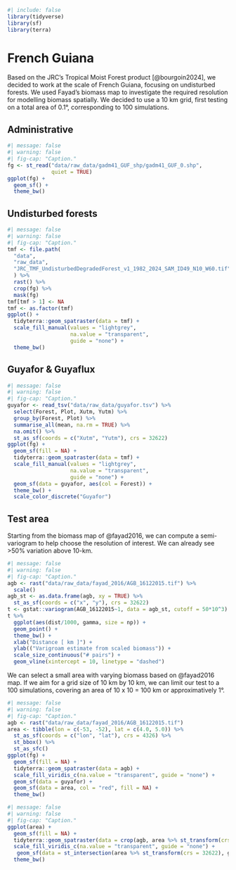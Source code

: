 ```r
#| include: false
library(tidyverse)
library(sf)
library(terra)
```

# French Guiana {.unnumbered}

Based on the JRC's Tropical Moist Forest product [@bourgoin2024], we decided to work at the scale of French Guiana, focusing on undisturbed forests. We used Fayad's biomass map to investigate the required resolution for modelling biomass spatially. We decided to use a 10 km grid, first testing on a total area of 0.1°, corresponding to 100 simulations.

## Administrative

```r
#| message: false
#| warning: false
#| fig-cap: "Caption."
fg <- st_read("data/raw_data/gadm41_GUF_shp/gadm41_GUF_0.shp",
              quiet = TRUE)
ggplot(fg) +
  geom_sf() +
  theme_bw()
```

## Undisturbed forests

```r
#| message: false
#| warning: false
#| fig-cap: "Caption."
tmf <- file.path(
  "data",
  "raw_data",
  "JRC_TMF_UndisturbedDegradedForest_v1_1982_2024_SAM_ID49_N10_W60.tif"
  ) %>%
  rast() %>% 
  crop(fg) %>% 
  mask(fg)
tmf[tmf > 1] <- NA
tmf <- as.factor(tmf)
ggplot() +
  tidyterra::geom_spatraster(data = tmf) +
  scale_fill_manual(values = "lightgrey",
                    na.value = "transparent",
                    guide = "none") +
  theme_bw()
```

## Guyafor & Guyaflux

```r
#| message: false
#| warning: false
#| fig-cap: "Caption."
guyafor <- read_tsv("data/raw_data/guyafor.tsv") %>% 
  select(Forest, Plot, Xutm, Yutm) %>% 
  group_by(Forest, Plot) %>% 
  summarise_all(mean, na.rm = TRUE) %>% 
  na.omit() %>% 
  st_as_sf(coords = c("Xutm", "Yutm"), crs = 32622)
ggplot(fg) +
  geom_sf(fill = NA) +
  tidyterra::geom_spatraster(data = tmf) +
  scale_fill_manual(values = "lightgrey",
                    na.value = "transparent",
                    guide = "none") +
  geom_sf(data = guyafor, aes(col = Forest)) +
  theme_bw() +
  scale_color_discrete("Guyafor")
```

## Test area

Starting from the biomass map of @fayad2016, we can compute a semi-variogram to help choose the resolution of interest. We can already see \>50% variation above 10-km.

```r
#| message: false
#| warning: false
#| fig-cap: "Caption."
agb <- rast("data/raw_data/fayad_2016/AGB_16122015.tif") %>% 
  scale()
agb_st <- as.data.frame(agb, xy = TRUE) %>% 
  st_as_sf(coords = c("x", "y"), crs = 32622)
t <- gstat::variogram(AGB_16122015~1, data = agb_st, cutoff = 50*10^3)
t %>% 
  ggplot(aes(dist/1000, gamma, size = np)) +
  geom_point() +
  theme_bw() +
  xlab("Distance [ km ]") +
  ylab(("Varigroam estimate from scaled biomass")) +
  scale_size_continuous("# pairs") +
  geom_vline(xintercept = 10, linetype = "dashed")
```

We can select a small area with varying biomass based on @fayad2016 map. If we aim for a grid size of 10 km by 10 km, we can limit our test to a 100 simulations, covering an area of 10 x 10 = 100 km or approximatively 1°.

```r
#| message: false
#| warning: false
#| fig-cap: "Caption."
agb <- rast("data/raw_data/fayad_2016/AGB_16122015.tif")
area <- tibble(lon = c(-53, -52), lat = c(4.0, 5.0)) %>% 
  st_as_sf(coords = c("lon", "lat"), crs = 4326) %>% 
  st_bbox() %>% 
  st_as_sfc()
ggplot(fg) +
  geom_sf(fill = NA) +
  tidyterra::geom_spatraster(data = agb) +
  scale_fill_viridis_c(na.value = "transparent", guide = "none") +
  geom_sf(data = guyafor) +
  geom_sf(data = area, col = "red", fill = NA) +
  theme_bw()
```

```r
#| message: false
#| warning: false
#| fig-cap: "Caption."
ggplot(area) +
  geom_sf(fill = NA) +
  tidyterra::geom_spatraster(data = crop(agb, area %>% st_transform(crs = 32622))) +
  scale_fill_viridis_c(na.value = "transparent", guide = "none") +
   geom_sf(data = st_intersection(area %>% st_transform(crs = 32622), guyafor)) +
  theme_bw()
```
